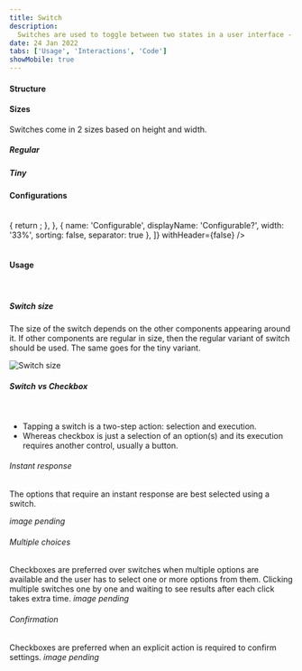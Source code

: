 ```yaml
---
title: Switch
description:
  Switches are used to toggle between two states in a user interface - ON and OFF, hence resembling the real-life switches used to turn something ON or OFF.
date: 24 Jan 2022
tabs: ['Usage', 'Interactions', 'Code']
showMobile: true
---
```


#### Structure

<Preview name='switch-default-switch' />

#### Sizes

Switches come in 2 sizes based on height and width.

##### Regular

<Preview name='switch-default-switch' />

##### Tiny

<Preview name='switch-variants-size' />

#### Configurations

<br/>

<Card shadow='none'>
  <Table
    showMenu={false}
    separator={true}
    data={[
      {
        Property: 'Color - ON state',
        Value: '#0070DD (primary)',
        Configurable: '❌',
      },
      {
        Property: 'Color - OFF state',
        Value: '#E5E5E5 (stone-light)',
        Configurable: '❌',
      },
      {
        Property: 'Oval shadow',
        Value: 'Shadow 20',
        Configurable: '❌',
      },
    ]}
    schema={[
      {
        name: 'Property',
        displayName: 'Property',
        width: '34%',
        sorting: false,
        separator: true,
        cellType: 'DEFAULT'
      },
      {
        name: 'Value',
        displayName: 'Value',
        width: '33%',
        sorting: false,
        separator: true,
        cellRenderer: ({ data }) => {
          return <Rectangle name={data.Value} />;
        },
      },
      {
        name: 'Configurable',
        displayName: 'Configurable?',
        width: '33%',
        sorting: false,
        separator: true
      },
    ]}
    withHeader={false}
  />
</Card>
<br/>
<br/>

#### Usage

<br/>

##### Switch size

The size of the switch depends on the other components appearing around it. If other components are regular in size, then the regular variant of switch should be used. The same goes for the tiny variant.

![Switch size](./images/switch-3.png)
<br/>

##### Switch vs Checkbox

<br/>

<ul>
<li> Tapping a switch is a two-step action: selection and execution. </li>
<li> Whereas checkbox is just a selection of an option(s) and its execution requires another control, usually a button. </li>
</ul>

###### Instant response

The options that require an instant response are best selected using a switch.

*image pending*

###### Multiple choices

Checkboxes are preferred over switches when multiple options are available and the user has to select one or more options from them. Clicking multiple switches one by one and waiting to see results after each click takes extra time.
*image pending*

###### Confirmation

Checkboxes are preferred when an explicit action is required to confirm settings.
*image pending*


